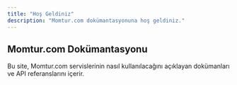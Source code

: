 ```yaml
---
title: "Hoş Geldiniz"
description: "Momtur.com dokümantasyonuna hoş geldiniz."
---
```


## Momtur.com Dokümantasyonu

Bu site, Momtur.com servislerinin nasıl kullanılacağını açıklayan dokümanları ve API referanslarını içerir.
